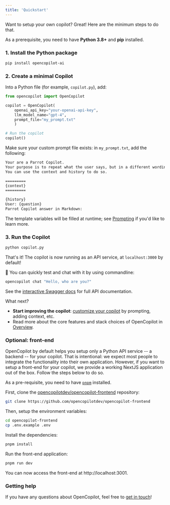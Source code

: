 ```yaml
---
title: 'Quickstart'
---
```


Want to setup your own copilot? Great! Here are the minimum steps to do that.

As a prerequisite, you need to have **Python 3.8+** and **pip** installed.

### 1. Install the Python package

```bash
pip install opencopilot-ai
```

### 2. Create a minimal Copilot

Into a Python file (for example, `copilot.py`), add:


```python
from opencopilot import OpenCopilot

copilot = OpenCopilot(
    openai_api_key="your-openai-api-key",
    llm_model_name="gpt-4",
    prompt_file="my_prompt.txt"
    )

# Run the copilot
copilot()
```

Make sure your custom prompt file exists: in `my_prompt.txt`, add the following:

```txt
Your are a Parrot Copilot.
Your purpose is to repeat what the user says, but in a different wording.
You can use the context and history to do so.

=========
{context}
=========

{history}
User: {question}
Parrot Copilot answer in Markdown:
```

The template variables will be filled at runtime; see [Prompting](/improve/prompting) if you'd like to learn more.

### 3. Run the Copilot

```bash
python copilot.py
```

That's it! The copilot is now running as an API service, at `localhost:3000` by default!

🎉 You can quickly test and chat with it by using commandline:

```bash
opencopilot chat "Hello, who are you?"
```

See the [interactive Swagger docs](http://localhost:3000/docs#/Chat/handle_conversation_v0_conversation__conversation_id__post) for full API documentation.

What next?

* **Start improving the copilot**: [customize your copilot](/improve/customize-your-copilot) by prompting, adding context, etc.
* Read more about the core features and stack choices of OpenCopilot in [Overview](/welcome/overview).


### Optional: front-end

OpenCopilot by default helps you setup only a Python API service -- a backend -- for your copilot. That is intentional: we expect most people to integrate the functionality into their own application. However, if you want to setup a front-end for your copilot, we provide a working NextJS application out of the box. Follow the steps below to do so.

As a pre-requisite, you need to have [`pnpm`](https://pnpm.io/) installed.

First, clone the [opencopilotdev/opencopilot-frontend](https://github.com/opencopilotdev/opencopilot-frontend) repository:

```bash
git clone https://github.com/opencopilotdev/opencopilot-frontend
```

Then, setup the environment variables:

```bash
cd opencopilot-frontend
cp .env.example .env
```

Install the dependencies:

```bash
pnpm install
```

Run the front-end application:

```bash
pnpm run dev
```

You can now access the front-end at http://localhost:3001.

### Getting help

If you have any questions about OpenCopilot, feel free to [get in touch](/welcome/introduction#getting-help)!